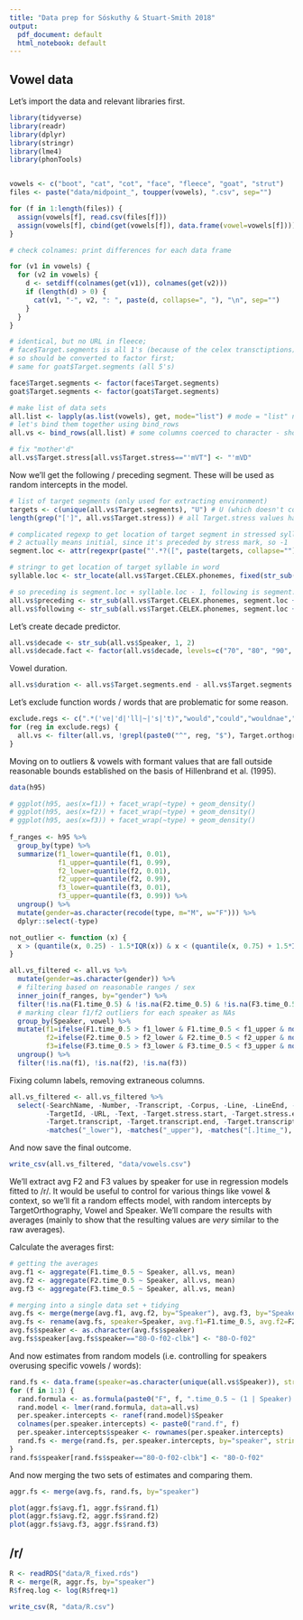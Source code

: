 ```yaml
---
title: "Data prep for Sóskuthy & Stuart-Smith 2018"
output:
  pdf_document: default
  html_notebook: default
---
```


## Vowel data

Let's import the data and relevant libraries first.

```r
library(tidyverse)
library(readr)
library(dplyr)
library(stringr)
library(lme4)
library(phonTools)


vowels <- c("boot", "cat", "cot", "face", "fleece", "goat", "strut")
files <- paste("data/midpoint_", toupper(vowels), ".csv", sep="")

for (f in 1:length(files)) {
  assign(vowels[f], read.csv(files[f]))
  assign(vowels[f], cbind(get(vowels[f]), data.frame(vowel=vowels[f])))
}
```

```r
# check colnames: print differences for each data frame

for (v1 in vowels) {
  for (v2 in vowels) {
    d <- setdiff(colnames(get(v1)), colnames(get(v2)))
    if (length(d) > 0) {
      cat(v1, "-", v2, ": ", paste(d, collapse=", "), "\n", sep="")
    }
  }
}

# identical, but no URL in fleece;
# face$Target.segments is all 1's (because of the celex transctiptions), 
# so should be converted to factor first;
# same for goat$Target.segments (all 5's)

face$Target.segments <- factor(face$Target.segments)
goat$Target.segments <- factor(goat$Target.segments)

# make list of data sets
all.list <- lapply(as.list(vowels), get, mode="list") # mode = "list" needed to make sure "cat" doesn't return function
# let's bind them together using bind_rows
all.vs <- bind_rows(all.list) # some columns coerced to character - should be OK

# fix "mother'd"
all.vs$Target.stress[all.vs$Target.stress=="'mVT"] <- "'mVD"
```

Now we'll get the following / preceding segment. These will be used as random intercepts in the model.

```r

# list of target segments (only used for extracting environment)
targets <- c(unique(all.vs$Target.segments), "U") # U (which doesn't contrast with u in Scottish varieties) missing from Target.segments but it's there in transcriptions
length(grep("[']", all.vs$Target.stress)) # all Target.stress values have '

# complicated regexp to get location of target segment in stressed syllable
# 2 actually means initial, since it's preceded by stress mark, so -1
segment.loc <- attr(regexpr(paste("'.*?([", paste(targets, collapse=""), "])", sep=""), all.vs$Target.stress, perl=T), "capture.start")[,1] - 1

# stringr to get location of target syllable in word
syllable.loc <- str_locate(all.vs$Target.CELEX.phonemes, fixed(str_sub(all.vs$Target.stress, 2, -1)))[,1] - 1

# so preceding is segment.loc + syllable.loc - 1, following is segment.loc + syllable.loc + 1
all.vs$preceding <- str_sub(all.vs$Target.CELEX.phonemes, segment.loc + syllable.loc - 1, segment.loc + syllable.loc - 1)
all.vs$following <- str_sub(all.vs$Target.CELEX.phonemes, segment.loc + syllable.loc + 1, segment.loc + syllable.loc + 1)
```

Let's create decade predictor.

```r
all.vs$decade <- str_sub(all.vs$Speaker, 1, 2)
all.vs$decade.fact <- factor(all.vs$decade, levels=c("70", "80", "90", "00")) # mind the ordering!
```

Vowel duration.

```r
all.vs$duration <- all.vs$Target.segments.end - all.vs$Target.segments.start
```

Let's exclude function words / words that are problematic for some reason.

```r
exclude.regs <- c(".*('ve|'d|'ll|~|'s|'t)","would","could","wouldnae","ye've","used","aboot","couldnae","oot","doon","should","that","have","has","what","because","not","says","st","don't","those","won't","just","wasnae","doesnae")
for (reg in exclude.regs) {
  all.vs <- filter(all.vs, !grepl(paste0("^", reg, "$"), Target.orthography))
}
```

Moving on to outliers & vowels with formant values that are fall outside reasonable bounds established on the basis of Hillenbrand et al. (1995).

```r
data(h95)

# ggplot(h95, aes(x=f1)) + facet_wrap(~type) + geom_density()
# ggplot(h95, aes(x=f2)) + facet_wrap(~type) + geom_density()
# ggplot(h95, aes(x=f3)) + facet_wrap(~type) + geom_density()
  
f_ranges <- h95 %>%
  group_by(type) %>%
  summarize(f1_lower=quantile(f1, 0.01),
            f1_upper=quantile(f1, 0.99),
            f2_lower=quantile(f2, 0.01),
            f2_upper=quantile(f2, 0.99),
            f3_lower=quantile(f3, 0.01),
            f3_upper=quantile(f3, 0.99)) %>%
  ungroup() %>%
  mutate(gender=as.character(recode(type, m="M", w="F"))) %>%
  dplyr::select(-type)

not_outlier <- function (x) {
  x > (quantile(x, 0.25) - 1.5*IQR(x)) & x < (quantile(x, 0.75) + 1.5*IQR(x))
}

all.vs_filtered <- all.vs %>%
  mutate(gender=as.character(gender)) %>%
  # filtering based on reasonable ranges / sex
  inner_join(f_ranges, by="gender") %>%
  filter(!is.na(F1.time_0.5) & !is.na(F2.time_0.5) & !is.na(F3.time_0.5)) %>%
  # marking clear f1/f2 outliers for each speaker as NAs
  group_by(Speaker, vowel) %>%
  mutate(f1=ifelse(F1.time_0.5 > f1_lower & F1.time_0.5 < f1_upper & not_outlier(F1.time_0.5), F1.time_0.5, NA),
         f2=ifelse(F2.time_0.5 > f2_lower & F2.time_0.5 < f2_upper & not_outlier(F2.time_0.5), F2.time_0.5, NA),
         f3=ifelse(F3.time_0.5 > f3_lower & F3.time_0.5 < f3_upper & not_outlier(F3.time_0.5), F3.time_0.5, NA)) %>%
  ungroup() %>%
  filter(!is.na(f1), !is.na(f2), !is.na(f3))
```

Fixing column labels, removing extraneous columns.

```r
all.vs_filtered <- all.vs_filtered %>%
  select(-SearchName, -Number, -Transcript, -Corpus, -Line, -LineEnd, -MatchId,
         -TargetId, -URL, -Text, -Target.stress.start, -Target.stress.end,
         -Target.transcript, -Target.transcript.end, -Target.transcript.start,
         -matches("_lower"), -matches("_upper"), -matches("[.]time_"), -Error)
```

And now save the final outcome.

```r
write_csv(all.vs_filtered, "data/vowels.csv")
```

We'll extract avg F2 and F3 values by speaker for use in regression models fitted to /r/. It would be useful to control for various things like vowel & context, so we'll fit a random effects model, with random intercepts by TargetOrthography, Vowel and Speaker. We'll compare the results with averages (mainly to show that the resulting values are *very* similar to the raw averages).

Calculate the averages first:

```r
# getting the averages
avg.f1 <- aggregate(F1.time_0.5 ~ Speaker, all.vs, mean)
avg.f2 <- aggregate(F2.time_0.5 ~ Speaker, all.vs, mean)
avg.f3 <- aggregate(F3.time_0.5 ~ Speaker, all.vs, mean)

# merging into a single data set + tidying
avg.fs <- merge(merge(avg.f1, avg.f2, by="Speaker"), avg.f3, by="Speaker")
avg.fs <- rename(avg.fs, speaker=Speaker, avg.f1=F1.time_0.5, avg.f2=F2.time_0.5, avg.f3=F3.time_0.5)
avg.fs$speaker <- as.character(avg.fs$speaker)
avg.fs$speaker[avg.fs$speaker=="80-O-f02-clbk"] <- "80-O-f02"
```

And now estimates from random models (i.e. controlling for speakers overusing specific vowels / words):

```r
rand.fs <- data.frame(speaker=as.character(unique(all.vs$Speaker)), stringsAsFactors = F)
for (f in 1:3) {
  rand.formula <- as.formula(paste0("F", f, ".time_0.5 ~ (1 | Speaker) + (1 | Target.orthography) + (1 | vowel)"))
  rand.model <- lmer(rand.formula, data=all.vs)
  per.speaker.intercepts <- ranef(rand.model)$Speaker
  colnames(per.speaker.intercepts) <- paste0("rand.f", f)
  per.speaker.intercepts$speaker <- rownames(per.speaker.intercepts)
  rand.fs <- merge(rand.fs, per.speaker.intercepts, by="speaker", stringsAsFactors=F)
}
rand.fs$speaker[rand.fs$speaker=="80-O-f02-clbk"] <- "80-O-f02"
```

And now merging the two sets of estimates and comparing them.

```r
aggr.fs <- merge(avg.fs, rand.fs, by="speaker")

plot(aggr.fs$avg.f1, aggr.fs$rand.f1)
plot(aggr.fs$avg.f2, aggr.fs$rand.f2)
plot(aggr.fs$avg.f3, aggr.fs$rand.f3) 
```

## /r/

```r
R <- readRDS("data/R_fixed.rds")
R <- merge(R, aggr.fs, by="speaker")
R$freq.log <- log(R$freq+1)

write_csv(R, "data/R.csv")
```